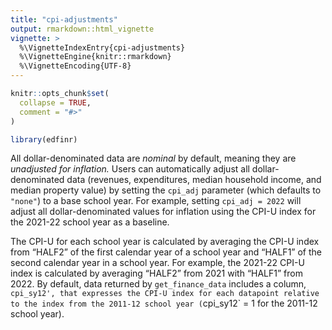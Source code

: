 ```yaml
---
title: "cpi-adjustments"
output: rmarkdown::html_vignette
vignette: >
  %\VignetteIndexEntry{cpi-adjustments}
  %\VignetteEngine{knitr::rmarkdown}
  %\VignetteEncoding{UTF-8}
---
```


```r
knitr::opts_chunk$set(
  collapse = TRUE,
  comment = "#>"
)
```

```r
library(edfinr)
```


All dollar-denominated data are *nominal* by default, meaning they are *unadjusted for inflation.* Users can automatically adjust all dollar-denominated data (revenues, expenditures, median household income, and median property value) by setting the `cpi_adj` parameter (which defaults to `"none"`) to a base school year. For example, setting `cpi_adj = 2022` will adjust all dollar-denominated values for inflation using the CPI-U index for the 2021-22 school year as a baseline. 

The CPI-U for each school year is calculated by averaging the CPI-U index from "HALF2" of the first calendar year of a school year and "HALF1" of the second calendar year in a school year. For example, the 2021-22 CPI-U index is calculated by averaging "HALF2" from 2021 with "HALF1" from 2022. By default, data returned by `get_finance_data` includes a column, `cpi_sy12', that expresses the CPI-U index for each datapoint relative to the index from the 2011-12 school year (`cpi_sy12` = 1 for the 2011-12 school year). 